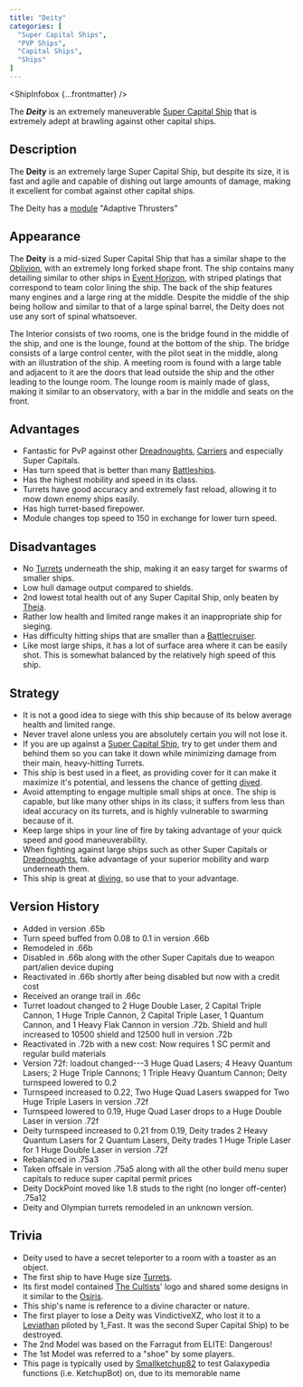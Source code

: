 ```yaml
---
title: "Deity"
categories: [
  "Super Capital Ships",
  "PVP Ships",
  "Capital Ships",
  "Ships"
]
---
```


<ShipInfobox {...frontmatter} />

The **_Deity_** is an extremely maneuverable [Super Capital Ship](../) that is extremely adept at brawling against other capital ships.

## Description

The **Deity** is an extremely large Super Capital Ship, but despite its size, it is fast and agile and capable of dishing out large amounts of damage, making it excellent for combat against other capital ships.

The Deity has a [module](</wiki/misc/mechanics/ship modules>) "Adaptive Thrusters"

## Appearance

The **Deity** is a mid-sized Super Capital Ship that has a similar shape to the [Oblivion](../Oblivion), with an extremely long forked shape front. The ship contains many detailing similar to other ships in [Event Horizon](</wiki/Community/Clans/Event Horizon>), with striped platings that correspond to team color lining the ship. The back of the ship features many engines and a large ring at the middle. Despite the middle of the ship being hollow and similar to that of a large spinal barrel, the Deity does not use any sort of spinal whatsoever.

The Interior consists of two rooms, one is the bridge found in the middle of the ship, and one is the lounge, found at the bottom of the ship. The bridge consists of a large control center, with the pilot seat in the middle, along with an illustration of the ship. A meeting room is found with a large table and adjacent to it are the doors that lead outside the ship and the other leading to the lounge room. The lounge room is mainly made of glass, making it similar to an observatory, with a bar in the middle and seats on the front.

## Advantages

- Fantastic for PvP against other [Dreadnoughts](/wiki/ships/dreadnoughts), [Carriers](/wiki/ships/carriers) and especially Super Capitals.
- Has turn speed that is better than many [Battleships](/wiki/ships/battleships).
- Has the highest mobility and speed in its class.
- Turrets have good accuracy and extremely fast reload, allowing it to mow down enemy ships easily.
- Has high turret-based firepower.
- Module changes top speed to 150 in exchange for lower turn speed.

## Disadvantages

- No [Turrets](/wiki/weapons/turrets) underneath the ship, making it an easy target for swarms of smaller ships.
- Low hull damage output compared to shields.
- 2nd lowest total health out of any Super Capital Ship, only beaten by [Theia](../Theia).
- Rather low health and limited range makes it an inappropriate ship for sieging.
- Has difficulty hitting ships that are smaller than a [Battlecruiser](../../battlecruiser).
- Like most large ships, it has a lot of surface area where it can be easily shot. This is somewhat balanced by the relatively high speed of this ship.

## Strategy

- It is not a good idea to siege with this ship because of its below average health and limited range.
- Never travel alone unless you are absolutely certain you will not lose it.
- If you are up against a [Super Capital Ship](../), try to get under them and behind them so you can take it down while minimizing damage from their main, heavy-hitting Turrets.
- This ship is best used in a fleet, as providing cover for it can make it maximize it's potential, and lessens the chance of getting [dived](/wiki/misc/getting-started/terminology).
- Avoid attempting to engage multiple small ships at once. The ship is capable, but like many other ships in its class; it suffers from less than ideal accuracy on its turrets, and is highly vulnerable to swarming because of it.
- Keep large ships in your line of fire by taking advantage of your quick speed and good maneuverability.
- When fighting against large ships such as other Super Capitals or [Dreadnoughts](../../dreadnoughts), take advantage of your superior mobility and warp underneath them.
- This ship is great at [diving](/wiki/misc/getting-started/terminology), so use that to your advantage.

## Version History

- Added in version .65b
- Turn speed buffed from 0.08 to 0.1 in version .66b
- Remodeled in .66b
- Disabled in .66b along with the other Super Capitals due to weapon part/alien device duping
- Reactivated in .66b shortly after being disabled but now with a credit cost
- Received an orange trail in .66c
- Turret loadout changed to 2 Huge Double Laser, 2 Capital Triple Cannon, 1 Huge Triple Cannon, 2 Capital Triple Laser, 1 Quantum Cannon, and 1 Heavy Flak Cannon in version .72b. Shield and hull increased to 10500 shield and 12500 hull in version .72b
- Reactivated in .72b with a new cost: Now requires 1 SC permit and regular build materials
- Version 72f: loadout changed---3 Huge Quad Lasers; 4 Heavy Quantum Lasers; 2 Huge Triple Cannons; 1 Triple Heavy Quantum Cannon; Deity turnspeed lowered to 0.2
- Turnspeed increased to 0.22, Two Huge Quad Lasers swapped for Two Huge Triple Lasers in version .72f
- Turnspeed lowered to 0.19, Huge Quad Laser drops to a Huge Double Laser in version .72f
- Deity turnspeed increased to 0.21 from 0.19, Deity trades 2 Heavy Quantum Lasers for 2 Quantum Lasers, Deity trades 1 Huge Triple Laser for 1 Huge Double Laser in version .72f
- Rebalanced in .75a3
- Taken offsale in version .75a5 along with all the other build menu super capitals to reduce super capital permit prices
- Deity DockPoint moved like 1.8 studs to the right (no longer off-center) .75a12
- Deity and Olympian turrets remodeled in an unknown version.

## Trivia

- Deity used to have a secret teleporter to a room with a toaster as an object.
- The first ship to have Huge size [Turrets](/wiki/weapons/turrets).
- Its first model contained [The Cultists](</wiki/community/clans/The Cultists>)' logo and shared some designs in it similar to the [Osiris](../../Dreadnoughts/Osiris).
- This ship's name is reference to a divine character or nature.
- The first player to lose a Deity was VindictiveXZ, who lost it to a [Leviathan](../../Dreadnoughts/Leviathan) piloted by 1_Fast. It was the second Super Capital Ship) to be destroyed.
- The 2nd Model was based on the Farragut from ELITE: Dangerous!
- The 1st Model was referred to a "shoe" by some players.
- This page is typically used by [Smallketchup82](/wiki/community/people/smallketchup82) to test Galaxypedia functions (i.e. KetchupBot) on, due to its memorable name
